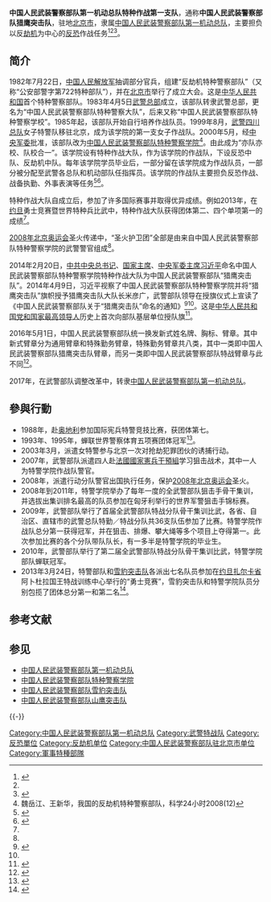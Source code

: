 {{NoteTA
|G1=Firearms
|G2=Military
|G3=長度單位
|G4=地區用語
|G5=地名
}}
{{Infobox Military Unit
|unit_name = 中国人民武装警察部队第一机动总队<br>特种作战第一支队<br>（中国人民武装警察部队猎鹰突击队）
|image = [[File:Chinese_People's_Armed_Police_Force_(CAPF)_cap_insignia.svg|120px]]
|caption = 人民武装警察帽徽
|dates= 
|command_structure=[[中国人民武装警察部队第一机动总队|中国人民武装警察部队第一机动总队]]
|branch=
|type= [[特種部隊|特種部隊]]
|role= [[反恐|反恐]]、[[特種作戰|特種作戰]]
|size=
|garrison=[[北京市|北京市]]
|current_commander=
|current_commander_label=
|ceremonial_chief=
|ceremonial_chief_label=
|colonel_of_the_regiment=
|nickname=
|motto=
|colors={{color box|#556B2F}} [[橄榄绿|橄榄绿]]
|march= 
|mascot=
|battles=
|identification_symbol =
|identification_symbol_label = 臂章
|notable_commanders=
|anniversaries=
}}

'''中国人民武装警察部队第一机动总队特种作战第一支队'''，通称'''中国人民武装警察部队猎鹰突击队'''，驻地[[北京市|北京市]]，隶属[[中国人民武装警察部队第一机动总队|中国人民武装警察部队第一机动总队]]，主要担负以反[[劫机|劫机]]为中心的[[反恐|反恐]]作战任务<ref name=mi>{{Cite web |url = http://military.people.com.cn/n/2014/0418/c1011-24911261.html |title = 揭秘“猎鹰突击队”：大队长结婚当日仍坚持5公里晨跑 |author =  |date = 2014-04-18 |publisher = 人民网 |language =  |accessdate =  |quote =  |archive-date = 2018-02-23 |archive-url = https://web.archive.org/web/20180223050956/http://military.people.com.cn/n/2014/0418/c1011-24911261.html |dead-url = no }}</ref><ref name=sohu/><ref name=fhw>{{Cite web |url = http://news.ifeng.com/a/20141017/42231693_0.shtml |title = 高清:国家级反恐部队“猎鹰突击队”刚毅勇猛 |author =  |date = 2014-10-17 |publisher = 凤凰网 |language =  |accessdate =  |quote =  |archive-date = 2018-02-22 |archive-url = https://web.archive.org/web/20180222230215/http://news.ifeng.com/a/20141017/42231693_0.shtml |dead-url = no }}</ref>。

==简介==
1982年7月22日，[[中国人民解放军|中国人民解放军]]抽调部分官兵，组建“反劫机特种警察部队”（又称“公安部警字第722特种部队”），并在[[北京市|北京市]]举行了成立大会。这是[[中华人民共和国|中华人民共和国]]首个特种警察部队。1983年4月5日[[武警总部|武警总部]]成立，该部队转隶武警总部，更名为“中国人民武装警察部队特种警察大队”，后来又称“中国人民武装警察部队特种警察学校”。1985年起，该部队开始自行培养作战队员。1999年8月，[[武警四川总队|武警四川总队]]女子特警队移驻北京，成为该学院的第一支女子作战队。2000年5月，经[[中央军事委员会|中央军委]]批准，该部队改为[[中国人民武装警察部队特种警察学院|中国人民武装警察部队特种警察学院]]<ref>魏岳江、王新华，我国的反劫机特种警察部队，科学24小时2008(12)</ref>。由此成为“亦队亦校、队校合一”。该学院设有特种作战大队，作为该学院的作战队，下设反恐中队、反劫机中队。每年该学院学员毕业后，一部分留在该学院成为作战队员，一部分被分配至武警各总队和机动部队任指挥员。该学院的作战队主要担负反恐作战、战备执勤、外事表演等任务<ref name=sohu>{{Cite web |url = http://news.sohu.com/20050524/n225683438.shtml |title = 中国特警：今日“东方反恐劲旅” |author =  |date = 2005-05-24 |publisher = 搜狐 |language =  |accessdate =  |quote =  |archive-date = 2019-06-26 |archive-url = https://web.archive.org/web/20190626124813/http://news.sohu.com/20050524/n225683438.shtml |dead-url = no }}</ref><ref name=weiyi>{{Cite web |url = http://military.people.com.cn/n/2014/0410/c1011-24866646.html |title = 武警特警学院是我国唯一公开的国家级特种部队 |author =  |date = 2014-04-10 |publisher = 人民网 |language =  |accessdate =  |quote =  |archive-date = 2015-04-05 |archive-url = https://web.archive.org/web/20150405194627/http://military.people.com.cn/n/2014/0410/c1011-24866646.html |dead-url = no }}</ref>。

特种作战大队自成立后，参加了许多国际赛事并取得优异成绩。例如2013年，在[[约旦|约旦]]勇士竞赛暨世界特种兵比武中，特种作战大队获得团体第二、四个单项第一的成绩<ref name=mi/>。

[[2008年北京奥运会|2008年北京奥运会]]圣火传递中，“圣火护卫团”全部是由来自中国人民武装警察部队特种警察学院的武警警官组成<ref name=weiyi/>。

2014年2月20日，[[中共中央总书记|中共中央总书记]]、[[中华人民共和国主席|国家主席]]、[[中央军事委员会主席|中央军委主席]][[习近平|习近平]]命名中国人民武装警察部队特种警察学院特种作战大队为中国人民武装警察部队“猎鹰突击队”。2014年4月9日，习近平视察了中国人民武装警察部队特种警察学院并将“猎鹰突击队”旗帜授予猎鹰突击队大队长米彦广，武警部队领导在授旗仪式上宣读了《中国人民武装警察部队关于“猎鹰突击队”命名的通知》<ref>{{Cite web |url = http://news.xinhuanet.com/politics/2014-04/09/c_1110171089.htm |title = 习近平视察武警部队特种警察学院并为“猎鹰突击队”授旗 |author =  |date = 2014-04-09 |publisher = 新华网 |language =  |accessdate =  |quote =  |archive-date = 2016-04-02 |archive-url = https://web.archive.org/web/20160402190525/http://news.xinhuanet.com/politics/2014-04/09/c_1110171089.htm |dead-url = no }}</ref><ref name=mi/>。这是[[中华人民共和国|中华人民共和国]][[党和国家领导人|党和国家最高领导人]]历史上首次向部队基层单位授队旗<ref>{{Cite web |url = http://military.people.com.cn/n/2014/0411/c1011-24883379.html |title = 习近平为“猎鹰突击队”授旗体现了三个“高度重视” |author =  |date = 2014-04-11 |publisher = 人民网 |language =  |accessdate =  |quote =  |archive-date = 2018-09-27 |archive-url = https://web.archive.org/web/20180927035305/http://military.people.com.cn/n/2014/0411/c1011-24883379.html |dead-url = no }}</ref>。

2016年5月1日，中国人民武装警察部队统一换发新式姓名牌、胸标、臂章。其中新式臂章分为通用臂章和特殊勤务臂章，特殊勤务臂章共八类，其中一类即中国人民武装警察部队猎鹰突击队臂章，而另一类即中国人民武装警察部队特战臂章与此不同<ref>{{Cite web |url = http://mil.sohu.com/20160301/n438942480.shtml |title = 武警部队更换新臂章 国宾护卫队颜色特殊 |author =  |date = 2016-03-01 |publisher = 搜狐 |language =  |accessdate =  |quote =  |archive-url = https://web.archive.org/web/20170702094035/http://mil.sohu.com/20160301/n438942480.shtml |archive-date = 2017-07-02 |dead-url = yes }}</ref>。

2017年，在武警部队调整改革中，转隶[[中国人民武装警察部队第一机动总队|中国人民武装警察部队第一机动总队]]。

==參與行動==
*1988年，赴[[奥地利|奥地利]]参加国际宪兵特警竞技比赛，获团体第七。
*1993年、1995年，蝉联世界警察体育五项赛团体冠军<ref>{{cite news|author=秦玉敏|title=走进特种警察学院|newspaper=解放军报|date=2001-02-21}}</ref>。
*2003年3月，派遣女特警参与北京一次对抢劫犯罪团伙的诱捕行动。
*2007年，武警部队派遣四人赴[[國家憲兵干預組|法國國家憲兵干預組]]学习狙击战术，其中一人为特警学院作战队警官。
*2008年，派遣行动分队警官出国执行任务，保护[[2008年北京奥运会|2008年北京奥运会]]圣火。
*2008年到2011年，特警学院举办了每年一度的全武警部队狙击手骨干集训，并选拔出集训排名最高的队员参加在匈牙利举行的世界军警狙击手锦标赛。
*2009年，武警部队举行了首届全武警部队特战分队骨干集训比武，各省、自治区、直辖市的武警总队特勤／特战分队共36支队伍参加了比赛。特警学院作战队总分第一获得冠军，并在狙击、排爆、攀大绳等多个项目上夺得第一。此次参加比赛的各个分队带队队长，有一多半是特警学院的毕业生。
*2010年，武警部队举行了第二届全武警部队特战分队骨干集训比武，特警学院部队蝉联冠军。
*2013年3月24日，特警部队和[[中国人民武装警察部队雪豹突击队|雪豹突击队]]各派出七名队员参加在[[约旦|约旦]][[扎尔卡省|扎尔卡省]]阿卜杜拉国王特战训练中心举行的“勇士竞赛”，雪豹突击队和特警学院队员分别包揽了团体总分第一和第二名<ref>{{Cite web |url = http://war.news.163.com/10/0917/17/6GQ5AKAF0001123L.html |title = 武警特警学院:中国最高级别反恐部队 |author =  |date = 2010-09-17 |publisher = 网易 |language =  |accessdate =  |quote =  |archive-url = https://web.archive.org/web/20100921180439/http://war.news.163.com/10/0917/17/6GQ5AKAF0001123L.html |archive-date = 2010-09-21 |dead-url = yes }}</ref>。

== 参考文献 ==
{{Reflist}}

== 参见 ==
{{Portal|中华人民共和国|军事|警察与执法|北京|航空}}
* [[中国人民武装警察部队第一机动总队|中国人民武装警察部队第一机动总队]]
* [[中国人民武装警察部队特种警察学院|中国人民武装警察部队特种警察学院]]
* [[中国人民武装警察部队雪豹突击队|中国人民武装警察部队雪豹突击队]]
* [[中国人民武装警察部队山鹰突击队|中国人民武装警察部队山鹰突击队]]

{{-}}
{{中国人民武装警察部队}}

[[Category:中国人民武装警察部队第一机动总队|Category:中国人民武装警察部队第一机动总队]]
[[Category:武警特战队|Category:武警特战队]]
[[Category:反恐單位|Category:反恐單位]]
[[Category:反劫机单位|Category:反劫机单位]]
[[Category:中国人民武装警察部队驻北京市单位|Category:中国人民武装警察部队驻北京市单位]]
[[Category:軍事特種部隊|Category:軍事特種部隊]]